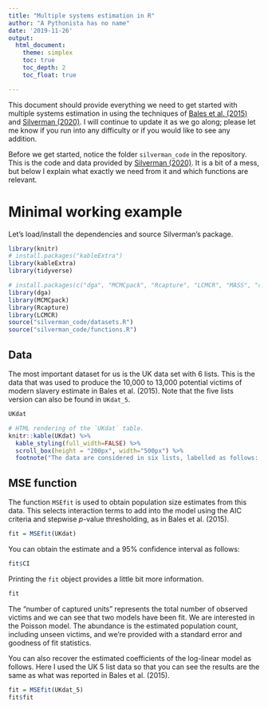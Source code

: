 ```yaml
---
title: "Multiple systems estimation in R"
author: "A Pythonista has no name"
date: '2019-11-26'
output:
  html_document:
    theme: simplex
    toc: true
    toc_depth: 2
    toc_float: true

---
```


This document should provide everything we need to get started with multiple systems estimation in \texttt{R} using the techniques of [Bales et al. (2015)](https://rss.onlinelibrary.wiley.com/doi/epdf/10.1111/j.1740-9713.2015.00824.x) and [Silverman (2020)](https://arxiv.org/pdf/1902.06078.pdf). I will continue to update it as we go along; please let me know if you run into any difficulty or if you would like to see any addition.

Before we get started, notice the folder `silverman_code` in the repository. This is the code and data provided by [Silverman (2020)](https://arxiv.org/pdf/1902.06078.pdf). It is a bit of a mess, but below I explain what exactly we need from it and which functions are relevant.

# Minimal working example

Let's load/install the dependencies and source Silverman's package.

```r
library(knitr)
# install.packages("kableExtra")
library(kableExtra)
library(tidyverse)

# install.packages(c("dga", "MCMCpack", "Rcapture", "LCMCR", "MASS", "coda"))
library(dga)
library(MCMCpack)
library(Rcapture)
library(LCMCR)
source("silverman_code/datasets.R")
source("silverman_code/functions.R")
```

## Data

The most important dataset for us is the UK data set with 6 lists. This is the data that was used to produce the 10,000 to 13,000 potential victims of modern slavery estimate in Bales et al. (2015). Note that the five lists version can also be found in `UKdat_5`.

```r
UKdat
```

```r
# HTML rendering of the `UKdat` table.
knitr::kable(UKdat) %>% 
  kable_styling(full_width=FALSE) %>% 
  scroll_box(height = "200px", width="500px") %>% 
  footnote("The data are considered in six lists, labelled as follows:  LA--Local authorities; NG--Non-government organisations; PF--Police forces; GO--Government organisations; GP--General public; NCA--National Crime Agency.", footnote_as_chunk=T)
```

## MSE function

The function `MSEfit` is used to obtain population size estimates from this data. This selects interaction terms to add into the model using the AIC criteria and stepwise $p$-value thresholding, as in Bales et al. (2015).

```r
fit = MSEfit(UKdat)
```

You can obtain the estimate and a $95\%$ confidence interval as follows:
```r
fit$CI
```

Printing the `fit` object provides a little bit more information. 
```r
fit
```
The "number of captured units" represents the total number of observed victims and we can see that two models have been fit. We are interested in the Poisson model. The abundance is the estimated population count, including unseen victims, and we're provided with a standard error and goodness of fit statistics.

You can also recover the estimated coefficients of the log-linear model as follows. Here I used the UK 5 list data so that you can see the results are the same as what was reported in Bales et al. (2015).  

```r
fit = MSEfit(UKdat_5)
fit$fit
```



